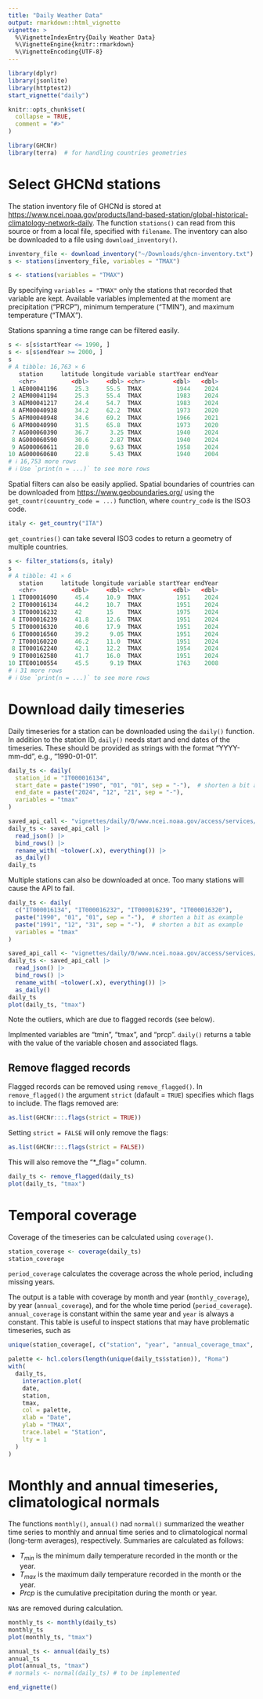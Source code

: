 ```yaml
---
title: "Daily Weather Data"
output: rmarkdown::html_vignette
vignette: >
  %\VignetteIndexEntry{Daily Weather Data}
  %\VignetteEngine{knitr::rmarkdown}
  %\VignetteEncoding{UTF-8}
---
```


```r
library(dplyr)
library(jsonlite)
library(httptest2)
start_vignette("daily")
```

```r
knitr::opts_chunk$set(
  collapse = TRUE,
  comment = "#>"
)
```

```r
library(GHCNr)
library(terra)  # for handling countries geometries
```

# Select GHCNd stations

The station inventory file of GHCNd is stored at <https://www.ncei.noaa.gov/products/land-based-station/global-historical-climatology-network-daily>.
The function `stations()` can read from this source or from a local file, specified with `filename`.
The inventory can also be downloaded to a file using `download_inventory()`.

```r
inventory_file <- download_inventory("~/Downloads/ghcn-inventory.txt")
s <- stations(inventory_file, variables = "TMAX")
```

```r
s <- stations(variables = "TMAX")
```

By specifying `variables = "TMAX"` only the stations that recorded that variable are kept.
Available variables implemented at the moment are precipitation ("PRCP"), minimum temperature ("TMIN"), and maximum temperature ("TMAX").

Stations spanning a time range can be filtered easily.
```r
s <- s[s$startYear <= 1990, ]
s <- s[s$endYear >= 2000, ]
s
# A tibble: 16,763 × 6
   station     latitude longitude variable startYear endYear
   <chr>          <dbl>     <dbl> <chr>        <dbl>   <dbl>
 1 AE000041196     25.3     55.5  TMAX          1944    2024
 2 AEM00041194     25.3     55.4  TMAX          1983    2024
 3 AEM00041217     24.4     54.7  TMAX          1983    2024
 4 AFM00040938     34.2     62.2  TMAX          1973    2020
 5 AFM00040948     34.6     69.2  TMAX          1966    2021
 6 AFM00040990     31.5     65.8  TMAX          1973    2020
 7 AG000060390     36.7      3.25 TMAX          1940    2024
 8 AG000060590     30.6      2.87 TMAX          1940    2024
 9 AG000060611     28.0      9.63 TMAX          1958    2024
10 AG000060680     22.8      5.43 TMAX          1940    2004
# ℹ 16,753 more rows
# ℹ Use `print(n = ...)` to see more rows
```

Spatial filters can also be easily applied.
Spatial boundaries of countries can be downloaded from <https://www.geoboundaries.org/> using the `get_countr(couuntry_code = ...)` function, where `country_code` is the ISO3 code.
```r
italy <- get_country("ITA")
```

`get_countries()` can take several ISO3 codes to return a geometry of multiple countries.

```r
s <- filter_stations(s, italy)
s
# A tibble: 41 × 6
   station     latitude longitude variable startYear endYear
   <chr>          <dbl>     <dbl> <chr>        <dbl>   <dbl>
 1 IT000016090     45.4     10.9  TMAX          1951    2024
 2 IT000016134     44.2     10.7  TMAX          1951    2024
 3 IT000016232     42       15    TMAX          1975    2024
 4 IT000016239     41.8     12.6  TMAX          1951    2024
 5 IT000016320     40.6     17.9  TMAX          1951    2024
 6 IT000016560     39.2      9.05 TMAX          1951    2024
 7 IT000160220     46.2     11.0  TMAX          1951    2024
 8 IT000162240     42.1     12.2  TMAX          1954    2024
 9 IT000162580     41.7     16.0  TMAX          1951    2024
10 ITE00100554     45.5      9.19 TMAX          1763    2008
# ℹ 31 more rows
# ℹ Use `print(n = ...)` to see more rows
```

# Download daily timeseries

Daily timeseries for a station can be downloaded using the `daily()` function.
In addition to the station ID, `daily()` needs start and end dates of the timeseries.
These should be provided as strings with the format "YYYY-mm-dd", e.g., "1990-01-01".

```r
daily_ts <- daily(
  station_id = "IT000016134",
  start_date = paste("1990", "01", "01", sep = "-"),  # shorten a bit as example
  end_date = paste("2024", "12", "21", sep = "-"),
  variables = "tmax"
)
```
```r
saved_api_call <- "vignettes/daily/0/www.ncei.noaa.gov/access/services/data/v1-1c6ea3.json"
daily_ts <- saved_api_call |> 
  read_json() |> 
  bind_rows() |> 
  rename_with( ~tolower(.x), everything()) |> 
  as_daily()
daily_ts
```

Multiple stations can also be downloaded at once.
Too many stations will cause the API to fail.
```r
daily_ts <- daily(
  c("IT000016134", "IT000016232", "IT000016239", "IT000016320"), 
  paste("1990", "01", "01", sep = "-"),  # shorten a bit as example
  paste("1991", "12", "31", sep = "-"),  # shorten a bit as example
  variables = "tmax"
)
```
```r
saved_api_call <- "vignettes/daily/0/www.ncei.noaa.gov/access/services/data/v1-c8c863.json"
daily_ts <- saved_api_call |> 
  read_json() |> 
  bind_rows() |> 
  rename_with( ~tolower(.x), everything()) |> 
  as_daily()
daily_ts
plot(daily_ts, "tmax")
```

Note the outliers, which are due to flagged records (see below).

Implmented variables are "tmin", "tmax", and "prcp".
`daily()` returns a table with the value of the variable chosen and associated flags.

## Remove flagged records

Flagged records can be removed using `remove_flagged()`.
In `remove_flagged()` the argument `strict` (dafault = `TRUE`) specifies which flags to include.
The flags removed are:
```r
as.list(GHCNr:::.flags(strict = TRUE))
```
Setting `strict = FALSE` will only remove the flags:
```r
as.list(GHCNr:::.flags(strict = FALSE))
```

This will also remove the "*_flag=" column.
```r
daily_ts <- remove_flagged(daily_ts)
plot(daily_ts, "tmax")
```

# Temporal coverage
Coverage of the timeseries can be calculated using `coverage()`.
```r
station_coverage <- coverage(daily_ts)
station_coverage
```
`period_coverage` calculates the coverage across the whole period, including missing years.

The output is a table with coverage by month and year (`monthly_coverage`), by year (`annual_coverage`), and for the whole time period (`period_coverage`).
`annual_coverage` is constant within the same year and `year` is always a constant.
This table is useful to inspect stations that may have problematic timeseries, such as 
```r
unique(station_coverage[, c("station", "year", "annual_coverage_tmax", "period_coverage_tmax")])
```

```r
palette <- hcl.colors(length(unique(daily_ts$station)), "Roma")
with(
  daily_ts,
    interaction.plot(
    date,
    station,
    tmax,
    col = palette,
    xlab = "Date",
    ylab = "TMAX",
    trace.label = "Station",
    lty = 1
  )
)
```

# Monthly and annual timeseries, climatological normals

The functions `monthly()`, `annual()` nad `normal()` summarized the weather time series to monthly and annual time series and to climatological normal (long-term averages), respectively.
Summaries are calculated as follows:

  - $T_{min}$ is the minimum daily temperature recorded in the month or the year.
  - $T_{max}$ is the maximum daily temperature recorded in the month or the year.
  - $Prcp$ is the cumulative precipitation during the month or year.

`NA`s are removed during calculation.


```r
monthly_ts <- monthly(daily_ts)
monthly_ts
plot(monthly_ts, "tmax")
```

```r
annual_ts <- annual(daily_ts)
annual_ts
plot(annual_ts, "tmax")
# normals <- normal(daily_ts) # to be implemented
```

```r
end_vignette()
```
